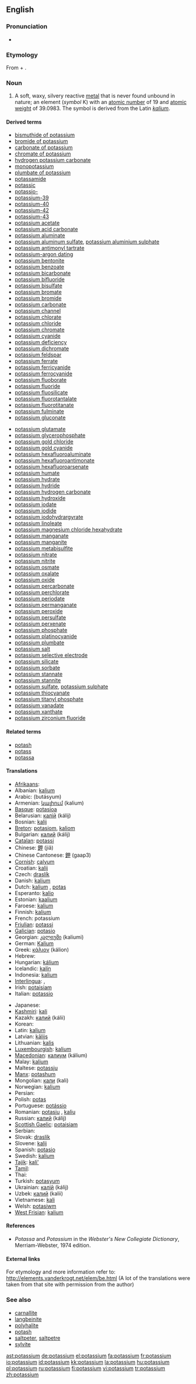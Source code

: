 ==English==

{{elements|K|argon|Ar|calcium|Ca}}

===Pronunciation===
* {{audio|en-us-potassium.ogg|Audio (US)}}

===Etymology===
From {{term|potassa||[[potash]]}} + {{term|-ium}}.

===Noun===
{{en-noun|-}}
{{wikipedia}}

# {{element}} A soft, waxy, silvery reactive [[metal]] that is never found unbound in nature; an element (''symbol'' K) with an [[atomic number]] of 19 and [[atomic weight]] of 39.0983. The symbol is derived from the Latin ''[[kalium]]''.

====Derived terms====
{{rel-top|terms derived from "potassium"}}
* [[bismuthide of potassium]]
* [[bromide of potassium]]
* [[carbonate of potassium]]
* [[chromate of potassium]]
* [[hydrogen potassium carbonate]]
* [[monopotassium]]
* [[plumbate of potassium]]
* [[potassamide]]
* [[potassic]]
* [[potassio-]]
* [[potassium-39]]
* [[potassium-40]]
* [[potassium-42]]
* [[potassium-43]]
* [[potassium acetate]]
* [[potassium acid carbonate]]
* [[potassium aluminate]]
* [[potassium aluminum sulfate]], [[potassium aluminium sulphate]]
* [[potassium antimonyl tartrate]]
* [[potassium-argon dating]]
* [[potassium bentonite]]
* [[potassium benzoate]]
* [[potassium bicarbonate]]
* [[potassium bifluoride]]
* [[potassium bisulfate]]
* [[potassium bromate]]
* [[potassium bromide]]
* [[potassium carbonate]]
* [[potassium channel]]
* [[potassium chlorate]]
* [[potassium chloride]]
* [[potassium chromate]]
* [[potassium cyanide]]
* [[potassium deficiency]]
* [[potassium dichromate]]
* [[potassium feldspar]]
* [[potassium ferrate]]
* [[potassium ferricyanide]]
* [[potassium ferrocyanide]]
* [[potassium fluoborate]]
* [[potassium fluoride]]
* [[potassium fluosilicate]]
* [[potassium fluorotantalate]]
* [[potassium fluorotitanate]]
* [[potassium fulminate]]
* [[potassium gluconate]]
{{rel-mid}}
* [[potassium glutamate]]
* [[potassium glycerophosphate]]
* [[potassium gold chloride]]
* [[potassium gold cyanide]]
* [[potassium hexafluoroaluminate]]
* [[potassium hexafluoroantimonate]]
* [[potassium hexafluoroarsenate]]
* [[potassium humate]]
* [[potassium hydrate]]
* [[potassium hydride]]
* [[potassium hydrogen carbonate]]
* [[potassium hydroxide]]
* [[potassium iodate]]
* [[potassium iodide]]
* [[potassium iodohydrargyrate]]
* [[potassium linoleate]]
* [[potassium magnesium chloride hexahydrate]]
* [[potassium manganate]]
* [[potassium manganite]]
* [[potassium metabisulfite]]
* [[potassium nitrate]]
* [[potassium nitrite]]
* [[potassium osmate]]
* [[potassium oxalate]]
* [[potassium oxide]]
* [[potassium percarbonate]]
* [[potassium perchlorate]]
* [[potassium periodate]]
* [[potassium permanganate]]
* [[potassium peroxide]]
* [[potassium persulfate]]
* [[potassium perxenate]]
* [[potassium phosphate]]
* [[potassium platinocyanide]]
* [[potassium plumbate]]
* [[potassium salt]]
* [[potassium selective electrode]]
* [[potassium silicate]]
* [[potassium sorbate]]
* [[potassium stannate]]
* [[potassium stannite]]
* [[potassium sulfate]], [[potassium sulphate]]
* [[potassium thiocyanate]]
* [[potassium titanyl phosphate]]
* [[potassium vanadate]]
* [[potassium xanthate]]
* [[potassium zirconium fluoride]]
{{rel-bottom}}

====Related terms====
* [[potash]]
* [[potass]]
* [[potassa]]

====Translations====
{{trans-top|the chemical element}}
* [[Afrikaans]]: {{t|af|kalium}}
* Albanian: [[kalium]]
* Arabic: {{Arab|[[بوتاسيوم|بُوتَاسيُوم]]}} (butásyum) {{m}}
* Armenian: [[կալիում]] (kalium)
* [[Basque]]: [[potasioa]]
* Belarusian: [[калій]] (kálij) {{m}}
* Bosnian: [[kalij]]
* [[Breton]]: [[potasiom]], [[kaliom]] {{m}}
* Bulgarian: [[калий]] (kálij) {{m}}
* [[Catalan]]: [[potassi]]
* Chinese: [[鉀]] (jiǎ)
* Chinese Cantonese: [[鉀]] (gaap3)
* [[Cornish]]: [[calyum]]
* Croatian: [[kalij]]
* Czech: [[draslík]]
* Danish: [[kalium]]
* Dutch: [[kalium]] {{n}}, [[potas]] {{f}}
* Esperanto: [[kalio]]
* Estonian: [[kaalium]]
* Faroese: [[kalium]]
* Finnish: [[kalium]]
* French: potassium {{m}}
* [[Friulian]]: [[potassi]]
* [[Galician]]: [[potasio]] {{m}}
* Georgian: [[კალიუმი]] (kaliumi)
* German: [[Kalium]] {{n}}
* Greek: [[κάλιον]] (kálion) {{n}}
* Hebrew: {{t|he|sc=Hebr|אשלגן|tr=ashlegán|m}}
* Hungarian: [[kálium]]
* Icelandic: [[kalín]]
* Indonesia: [[kalium]]
* [[Interlingua]]: {{t|ia|potassium}}, {{t|ia|kalium}}
* Irish: [[potaisiam]]
* Italian: [[potassio]] {{m}}
{{trans-mid}}
* Japanese: {{t|ja|カリウム|tr=kariumu|sc=Jpan}}
* [[Kashmiri]]: [[kali]]
* Kazakh: [[калий]] (kálii)
* Korean: {{t|ko|칼륨|tr=kallyum}}
* Latin: [[kalium]] {{n}}
* Latvian: [[kālijs]]
* Lithuanian: [[kalis]]
* [[Luxembourgish]]: [[kalium]]
* [[Macedonian]]: [[калиум]] (kálium) {{m}}
* Malay: [[kalium]]
* Maltese: [[potassju]]
* [[Manx]]: [[potashum]]
* Mongolian: [[кали]] (kali)
* Norwegian: [[kalium]]
* Persian: {{t|fa|sc=fa-Arab|پتاسيم|tr=potâsim}}
* Polish: [[potas]] {{m}}
* Portuguese: [[potássio]] {{m}}
* Romanian: [[potasiu]] {{n}}, [[kaliu]] {{n}}
* Russian: [[калий]] (kálij) {{m}}
* [[Scottish Gaelic]]: [[potaisiam]]
* Serbian: {{t|sr|калијум|tr=kalijum|m}}
* Slovak: [[draslík]]
* Slovene: [[kalij]]
* Spanish: [[potasio]] {{m}}
* Swedish: [[kalium]]
* [[Tajik]]: [[kali']]
* [[Tamil]]: {{t|ta|வெடியம்|tr=vediyam}}
* Thai: {{t|th|sc=Thai|โพแทสเซียม|tr=phōthaetsiam}}
* Turkish: [[potasyum]]
* Ukrainian: [[калій]] (kálij) {{m}}
* Uzbek: [[калий]] (kalii)
* Vietnamese: [[kali]]
* Welsh: [[potasiwm]]
* [[West Frisian]]: [[kalium]]
{{trans-bottom}}

====References====
* ''Potassa'' and ''Potassium'' in the ''Webster's New Collegiate Dictionary'', Merriam-Webster, 1974 edition.

====External links====
For etymology and more information refer to:
http://elements.vanderkrogt.net/elem/be.html
(A lot of the translations were taken from that site with permission from the author)

===See also===
* [[carnallite]]
* [[langbeinite]]
* [[polyhalite]]
* [[potash]]
* [[saltpeter]], [[saltpetre]]
* [[sylvite]]

[[ast:potassium]]
[[de:potassium]]
[[el:potassium]]
[[fa:potassium]]
[[fr:potassium]]
[[io:potassium]]
[[id:potassium]]
[[kk:potassium]]
[[la:potassium]]
[[hu:potassium]]
[[pl:potassium]]
[[ru:potassium]]
[[fi:potassium]]
[[vi:potassium]]
[[tr:potassium]]
[[zh:potassium]]